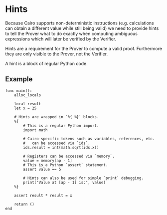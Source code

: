 # Hints

Because Cairo supports non-deterministic instructions (e.g. calculations can obtain a different value while still being valid) we need to provide hints to tell the Prover what to do exactly when computing ambiguous expressions which will later be verified by the Verifier.

Hints are a requirement for the Prover to compute a valid proof. Furthermore they are only visible to the Prover, not the Verifier.

A hint is a block of regular Python code.

## Example

```
func main():
    alloc_locals

    local result
    let x = 25

    # Hints are wrapped in `%{ %}` blocks.
    %{
        # This is a regular Python import.
        import math

        # Cairo-specific tokens such as variables, references, etc.
        #   can be accessed via `ids`.
        ids.result = int(math.sqrt(ids.x))

        # Registers can be accessed via `memory`.
        value = memory[ap - 1]
        # This is a Python `assert` statement.
        assert value == 5

        # Hints can also be used for simple `print` debugging.
        print("Value at [ap - 1] is:", value)
    %}

    assert result * result = x

    return ()
end
```
